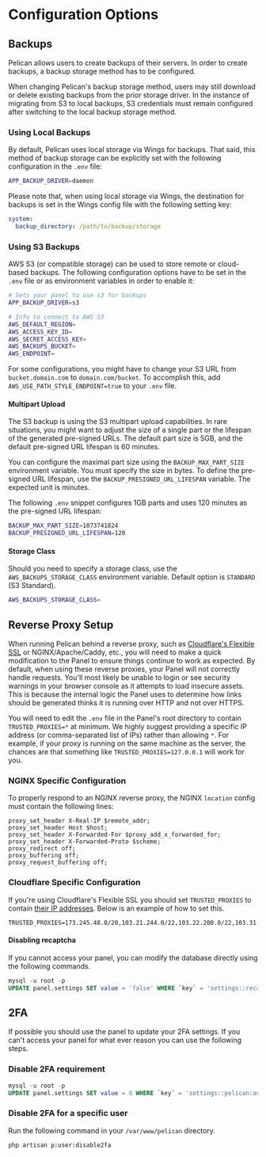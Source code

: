 # Configuration Options

## Backups

Pelican allows users to create backups of their servers. In order to create backups, a backup storage method has to be configured.

When changing Pelican's backup storage method, users may still download or delete existing backups from the prior storage driver. In the instance of migrating from S3 to local backups, S3 credentials must remain configured after switching to the local backup storage method.

### Using Local Backups

By default, Pelican uses local storage via Wings for backups. That said, this method of backup storage can be explicitly set with the following configuration in the `.env` file:

```sh
APP_BACKUP_DRIVER=daemon
```

Please note that, when using local storage via Wings, the destination for backups is set in the Wings config file with the following setting key:

```yml {2}
system:
  backup_directory: /path/to/backup/storage
```

### Using S3 Backups

AWS S3 (or compatible storage) can be used to store remote or cloud-based backups. The following configuration options have to be set in the `.env` file or as environment variables in order to enable it:

```sh
# Sets your panel to use s3 for backups
APP_BACKUP_DRIVER=s3

# Info to connect to AWS S3
AWS_DEFAULT_REGION=
AWS_ACCESS_KEY_ID=
AWS_SECRET_ACCESS_KEY=
AWS_BACKUPS_BUCKET=
AWS_ENDPOINT=
```

For some configurations, you might have to change your S3 URL from `bucket.domain.com` to `domain.com/bucket`. To accomplish this, add `AWS_USE_PATH_STYLE_ENDPOINT=true` to your `.env` file.

#### Multipart Upload

The S3 backup is using the S3 multipart upload capabilities. In rare situations, you might want to adjust the size of a single part or the lifespan of the generated pre-signed URLs. The default part size is 5GB, and the default pre-signed URL lifespan is 60 minutes.

You can configure the maximal part size using the `BACKUP_MAX_PART_SIZE` environment variable. You must specify the size in bytes. To define the pre-signed URL lifespan, use the `BACKUP_PRESIGNED_URL_LIFESPAN` variable. The expected unit is minutes.

The following `.env` snippet configures 1GB parts and uses 120 minutes as the pre-signed URL lifespan:

```sh
BACKUP_MAX_PART_SIZE=1073741824
BACKUP_PRESIGNED_URL_LIFESPAN=120
```

#### Storage Class

Should you need to specify a storage class, use the `AWS_BACKUPS_STORAGE_CLASS` environment variable. Default option is `STANDARD` (S3 Standard).

```sh
AWS_BACKUPS_STORAGE_CLASS=
```

## Reverse Proxy Setup

When running Pelican behind a reverse proxy, such as [Cloudflare's Flexible SSL](https://support.cloudflare.com/hc/en-us/articles/200170416-What-do-the-SSL-options-mean-)
or NGINX/Apache/Caddy, etc., you will need to make a quick modification to the Panel to ensure things continue to work as expected. By default, when using these reverse proxies,
your Panel will not correctly handle requests. You'll most likely be unable to login or see security warnings in your browser console as it attempts to load insecure assets.
This is because the internal logic the Panel uses to determine how links should be generated thinks it is running over HTTP and not over HTTPS.

You will need to edit the `.env` file in the Panel's root directory to contain `TRUSTED_PROXIES=*` at minimum. We highly suggest providing a specific IP address
(or comma-separated list of IPs) rather than allowing `*`. For example, if your proxy is running on the same machine as the server,
the chances are that something like `TRUSTED_PROXIES=127.0.0.1` will work for you.

### NGINX Specific Configuration

To properly respond to an NGINX reverse proxy, the NGINX `location` config must contain the following lines:

```NGINX
proxy_set_header X-Real-IP $remote_addr;
proxy_set_header Host $host;
proxy_set_header X-Forwarded-For $proxy_add_x_forwarded_for;
proxy_set_header X-Forwarded-Proto $scheme;
proxy_redirect off;
proxy_buffering off;
proxy_request_buffering off;
```

### Cloudflare Specific Configuration

If you're using Cloudflare's Flexible SSL you should set `TRUSTED_PROXIES` to contain [their IP addresses](https://www.cloudflare.com/ips/).
Below is an example of how to set this.

```text
TRUSTED_PROXIES=173.245.48.0/20,103.21.244.0/22,103.22.200.0/22,103.31.4.0/22,141.101.64.0/18,108.162.192.0/18,190.93.240.0/20,188.114.96.0/20,197.234.240.0/22,198.41.128.0/17,162.158.0.0/15,104.16.0.0/13,104.24.0.0/14,172.64.0.0/13,131.0.72.0/22
```

#### Disabling recaptcha

If you cannot access your panel, you can modify the database directly using the following commands.

```sql
mysql -u root -p
UPDATE panel.settings SET value = 'false' WHERE `key` = 'settings::recaptcha:enabled';
```

## 2FA

If possible you should use the panel to update your 2FA settings. If you can't access your panel for what ever reason you can use the following steps.

### Disable 2FA requirement

```sql
mysql -u root -p
UPDATE panel.settings SET value = 0 WHERE `key` = 'settings::pelican:auth:2fa_required';
```

### Disable 2FA for a specific user

Run the following command in your `/var/www/pelican` directory.

```sh
php artisan p:user:disable2fa
```
